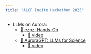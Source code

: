 ```yaml
---
title: "ALCF Incite Hackathon 2025"
---
```


- LLMs on Aurora:
  - [🍋 ezpz: Hands-On](./ezpz/index.qmd)
    - [🎥 video](https://www.youtube.com/watch?v=15ZK9REQiBo)
  - [🌌 AuroraGPT: LLMs for Science](./AuroraGPT/index.qmd)
    - [🎥 video](https://www.youtube.com/watch?v=KJBbR_oFO2E)

